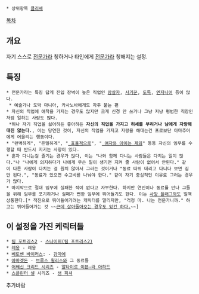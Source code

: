  * 상위항목 [[클리셰]]

[[목차]]

== 개요 ==
자기 스스로 [[전문가]]라 칭하거나 타인에게 [[전문가]]라 칭해지는 설정.

== 특징 ==
 * 전문가라는 특징 답게 진입 장벽이 높은 직업인 [[암살자]], [[사기꾼]], [[도둑]], [[엔지니어]] 등이 많다.
  * 예술가나 도박 마니아, 카사노바에게도 자주 붙는 편
 * 자신의 직업에 애착을 가지는 경우도 많지만 크게 신경 안 쓰거나 그냥 저냥 평범한 직장인처럼 일하는 사람도 많다.
  *허나 자기 직업을 싫어하든 좋아하든 '''자신의 직업을 가지고 허세를 부리거나 남에게 자랑해대진 않는다.''', 이는 당연한 것이, 자신의 직업을 가지고 자랑을 해대는건 프로보단 아마추어에게 어울리는 행동이다.
 * "완벽하게", "은밀하게", "[[믹 먼디 | 효율적으로]]", "[[레옹| 여자와 아이는 제외]]" 등등 자신의 임무를 수행할 때 반드시 지키는 사항이 있다.
 * 혼자 다니는걸 즐기는 경우가 많다, 이는 "나와 함께 다니는 사람들은 다치는 일이 많다."나 "나에게 의지하다가 나에게 무슨 일이 생기면 지켜 줄 사람이 없어서 안된다." 같이 다른 사람이 다치는 걸 원치 않아서 그러는 것이거나 "동료 따위 데리고 다니다 보면 짐만 된다.", "동료가 있으면 수고비를 나눠야 한다." 같이 자기 중심적인 이유로 그러는 경우가 많다.
 * 마지막으로 절대 임무에 실패한 적이 없다고 자부한다. 하지만 연인이나 동료를 만나 그들을 위해 임무를 포기하거나 실패가 뻔한 임무에 뛰어들기도 한다. 이는 [[사망 플래그]]와도 일맥상통한다.[* 적진으로 뛰어들어가려는 캐릭터를 말리지만, "걱정 마. 나는 전문가니까." 하고는 뛰어들어가는 것 ~~[[람보|근데 살아돌아오는 경우도 있긴 하다.]]~~]


== 이 설정을 가진 케릭터들 ==
 * [[팀 포트리스2]] - [[스나이퍼(팀 포트리스2)]]
 * [[레옹]] - 레옹
 * [[베토벤 바이러스]]: - [[강마에]]
 * [[아마겟돈]] - [[브루스 윌리스]]와 그 동료들
 * [[어쌔신 크리드 시리즈]] - [[알타이르 이븐-라 아하드]]
 * [[스플린터 셀]] 시리즈 - [[샘 피셔]]
추가바람


